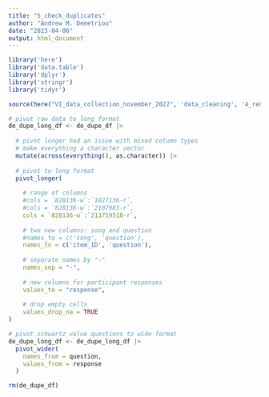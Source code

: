 ```yaml
---
title: "5_check_duplicates"
author: "Andrew M. Demetriou"
date: "2023-04-06"
output: html_document
---
```


```r
library('here')
library('data.table')
library('dplyr')
library('stringr')
library('tidyr')

source(here("VI_data_collection_november_2022", 'data_cleaning', '4_remove_duplicates_1.0.R'))
```


```r
# pivot raw data to long format
de_dupe_long_df <- de_dupe_df |> 
  
  # pivot longer had an issue with mixed column types
  # make everything a character vector
  mutate(across(everything(), as.character)) |>
  
  # pivot to long format
  pivot_longer(
    
    # range of columns
    #cols = `828136-w`:`1027136-r`, 
    #cols = `828136-w`:`2107983-r`, 
    cols = `828136-w`:`213759518-r`, 
  
    # two new columns: song and question
    #names_to = c('song', 'question'),
    names_to = c('item_ID', 'question'),
  
    # separate names by "-"
    names_sep = "-", 
  
    # new columns for participant responses
    values_to = "response", 
  
    # drop empty cells
    values_drop_na = TRUE
)
```


```r
# pivot schwartz value questions to wide format
de_dupe_long_df <- de_dupe_long_df |> 
  pivot_wider(
    names_from = question, 
    values_from = response
  )
```

```r
rm(de_dupe_df)
```

